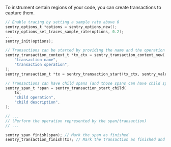 To instrument certain regions of your code, you can create transactions to capture them.

```c
// Enable tracing by setting a sample rate above 0
sentry_options_t *options = sentry_options_new();
sentry_options_set_traces_sample_rate(options, 0.2);
...
sentry_init(options);

// Transactions can be started by providing the name and the operation
sentry_transaction_context_t *tx_ctx = sentry_transaction_context_new(
    "transaction name",
    "transaction operation",
);
sentry_transaction_t *tx = sentry_transaction_start(tx_ctx, sentry_value_new_null());

// Transactions can have child spans (and those spans can have child spans as well)
sentry_span_t *span = sentry_transaction_start_child(
    tx,
    "child operation",
    "child description",
);

// ...
// (Perform the operation represented by the span/transaction)
// ...

sentry_span_finish(span); // Mark the span as finished
sentry_transaction_finish(tx); // Mark the transaction as finished and send it to Sentry
```
